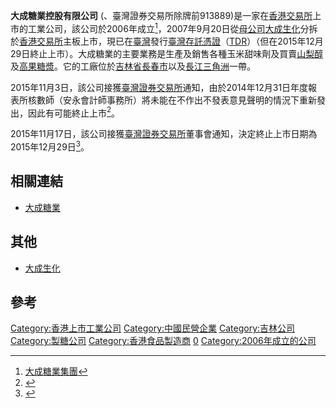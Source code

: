 {{Infobox_Company |
  company_name_zh = 大成糖業控股有限公司 |
  company_name = 大成糖業控股有限公司 |
  company_logo = [[File:globalsweeteners.png|File:globalsweeteners.png]] |
  company_type = [[民營企業|民營企業]] |
  foundation = 2006年 |
  location = {{HK}}[[金鐘|金鐘]][[夏愨道|夏愨道]]18號[[海富中心|海富中心]]二期2403室|
  industry = [[食品|食品]]|
  key_people = [[主席|主席]]：王健| 
  sales =  |
  profit =  |
  asset = |
  market_value = |
  num_employees = |
  revenue = |
  products = [[糖漿|糖漿]]|
  parent = [[大成生化|大成生化]]|
  homepage = [http://www.global-sweeteners.com/ 大成糖業]
}}

'''大成糖業控股有限公司''' ({{sehk|3889}}、臺灣證券交易所除牌前913889)是一家在[[香港交易所|香港交易所]]上市的工業公司，該公司於2006年成立<ref>[http://www.globalbiochem.com/cms_attachment/LTN20070404074_C.pdf 大成糖業集團]{{dead link|date=2017年12月 |bot=InternetArchiveBot |fix-attempted=yes }}</ref>，2007年9月20日從[[母公司|母公司]][[大成生化|大成生化]]分拆於[[香港交易所|香港交易所]]主板上市，現已在[[臺灣|臺灣]]發行[[臺灣存託憑證|臺灣存託憑證]]（[[TDR|TDR]]）（但在2015年12月29日終止上市）。大成糖業的主要業務是生產及銷售各種玉米甜味劑及買賣[[山梨醇|山梨醇]]及[[高果糖漿|高果糖漿]]。它的工廠位於[[吉林省|吉林省]][[長春市|長春市]]以及[[長江三角洲|長江三角洲]]一帶。

2015年11月3日，該公司接獲[[臺灣證券交易所|臺灣證券交易所]]通知，由於2014年12月31日年度報表所核數師（安永會計師事務所）將未能在不作出不發表意見聲明的情況下重新發出，因此有可能終止上市<ref>{{Cite web |url=http://www.hkexnews.hk/listedco/listconews/SEHK/2015/1103/LTN201511031194_C.pdf |title=內幕消息 臺灣存託憑證可能終止上市通告 |accessdate=2015-11-18 |archive-date=2015-11-19 |archive-url=https://web.archive.org/web/20151119075058/http://www.hkexnews.hk/listedco/listconews/SEHK/2015/1103/LTN201511031194_C.pdf |dead-url=no }}</ref>。

2015年11月17日，該公司接獲[[臺灣證券交易所|臺灣證券交易所]]董事會通知，決定終止上市日期為2015年12月29日<ref>{{Cite web |url=http://www.hkexnews.hk/listedco/listconews/SEHK/2015/1118/LTN20151118165_C.pdf |title=內幕消息 臺灣存託憑證終止上市的最新狀況通告 |accessdate=2015-11-18 |archive-date=2015-11-19 |archive-url=https://web.archive.org/web/20151119100055/http://www.hkexnews.hk/listedco/listconews/SEHK/2015/1118/LTN20151118165_C.pdf |dead-url=no }}</ref>。

==相關連結==
*[http://www.global-sweeteners.com/ 大成糖業]{{Wayback|url=http://www.global-sweeteners.com/ |date=20080219111721 }}

==其他==
*[[大成生化|大成生化]]

==參考==
{{reflist}}

[[Category:香港上市工業公司|Category:香港上市工業公司]]
[[Category:中國民營企業|Category:中國民營企業]]
[[Category:吉林公司|Category:吉林公司]]
[[Category:製糖公司|Category:製糖公司]]
[[Category:香港食品製造商|Category:香港食品製造商]]
[[Category:臺灣證券交易所上市公司|0]]
[[Category:2006年成立的公司|Category:2006年成立的公司]]